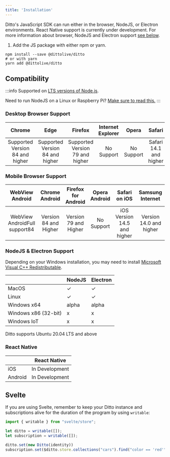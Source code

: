 ```yaml
---
title: 'Installation'
---
```




Ditto's JavaScript SDK can run either in the browser, NodeJS, or Electron
environments. React Native support is currently under development. For more
information about browser, NodeJS and Electron support [see below](#compatibility).

1. Add the JS package with either npm or yarn.

<InstallCode framework="js" />

```
npm install --save @dittolive/ditto
# or with yarn
yarn add @dittolive/ditto
```


## Compatibility

:::info
Supported on [LTS versions of Node.js](https://nodejs.org/en/about/releases/).

Need to run NodeJS on a Linux or Raspberry Pi? [Make sure to read this.](/linux/installation/)
:::

### Desktop Browser Support

| Chrome | Edge | Firefox | Internet Explorer | Opera | Safari |
|:---:|:---:|:---:|:---:|:---:|:---:|
| Supported Version 84 and higher | Supported Version 84 and higher | Supported Version 79 and higher | No Support | No   Support | Safari 14.1 and higher |

### Mobile Browser Support

| WebView   Android | Chrome Android | Firefox for Android | Opera Android | Safari on iOS | Samsung Internet |
|:---:|:---:|:---:|:---:|:---:|:---:|
| WebView AndroidFull support84 | Version 84 and Higher | Version 79 and Higher | No   Support | iOS Version 14.5 and higher | Version 14.0 and higher |

### NodeJS & Electron Support

Depending on your Windows installation, you may need to install [Microsoft Visual C++ Redistributable](https://learn.microsoft.com/en-us/cpp/windows/latest-supported-vc-redist).

|  | NodeJS | Electron |
|---|---|---|
| MacOS | ✓ | ✓ |
| Linux | ✓ | ✓ |
| Windows x64 | alpha | alpha |
| Windows x86 (32-bit) | x | x |
| Windows IoT | x | x |

Ditto supports Ubuntu 20.04 LTS and above

### React Native

|  | React Native |
|---|---|
| iOS | In Development |
| Android | In Development |


## Svelte

If you are using Svelte, remember to keep your Ditto instance and subscriptions
alive for the duration of the program by using `writable`:

```js
import { writable } from "svelte/store";

let ditto = writable([]);
let subscription = writable([]);

ditto.set(new Ditto(identity))
subscription.set($ditto.store.collections("cars").find("color == 'red'").subscribe())
```
